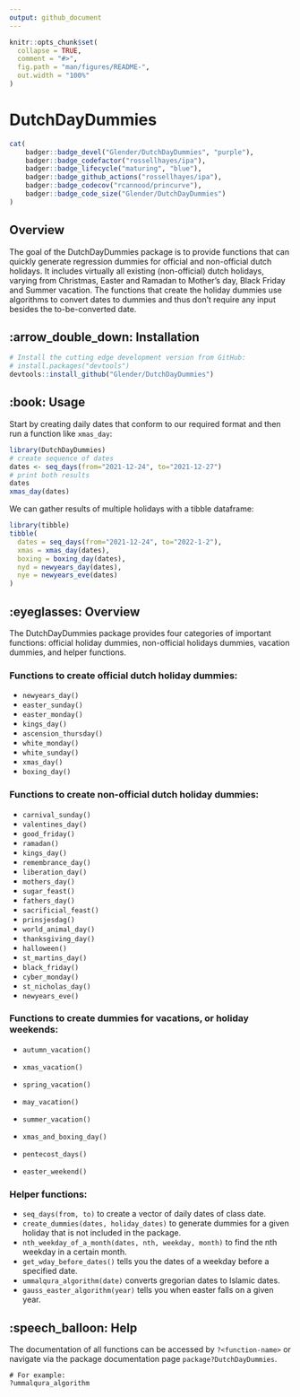 ```yaml
---
output: github_document
---
```


<!-- README.md is generated from README.Rmd. Please edit that file -->

```r
knitr::opts_chunk$set(
  collapse = TRUE,
  comment = "#>",
  fig.path = "man/figures/README-",
  out.width = "100%"
)
```

# DutchDayDummies

```r
cat(
	badger::badge_devel("Glender/DutchDayDummies", "purple"),
	badger::badge_codefactor("rossellhayes/ipa"),
	badger::badge_lifecycle("maturing", "blue"),
	badger::badge_github_actions("rossellhayes/ipa"),
	badger::badge_codecov("rcannood/princurve"),
	badger::badge_code_size("Glender/DutchDayDummies")
)
```

## Overview

The goal of the DutchDayDummies package is to provide functions that can quickly generate regression dummies for official and non-official dutch holidays. It includes virtually all existing (non-official) dutch holidays, varying from Christmas, Easter and Ramadan to Mother's day, Black Friday and Summer vacation. The functions that create the holiday dummies use algorithms to convert dates to dummies and thus don't require any input besides the to-be-converted date. 

## :arrow_double_down: Installation

```r
# Install the cutting edge development version from GitHub:
# install.packages("devtools")
devtools::install_github("Glender/DutchDayDummies")
```

## :book: Usage

Start by creating daily dates that conform to our required format and then run a function like `xmas_day`:

```r
library(DutchDayDummies)
# create sequence of dates
dates <- seq_days(from="2021-12-24", to="2021-12-27")
# print both results
dates
xmas_day(dates)
```

We can gather results of multiple holidays with a tibble dataframe:

```r
library(tibble)
tibble(
  dates = seq_days(from="2021-12-24", to="2022-1-2"),
  xmas = xmas_day(dates),
  boxing = boxing_day(dates),
  nyd = newyears_day(dates),
  nye = newyears_eve(dates)
)
```

## :eyeglasses: Overview

The DutchDayDummies package provides four categories of important functions:
official holiday dummies, non-official holidays dummies, vacation dummies, and helper functions.

### Functions to create official dutch holiday dummies:

* `newyears_day()`
* `easter_sunday()`
* `easter_monday()`
* `kings_day()`
* `ascension_thursday()`
* `white_monday()`
* `white_sunday()`
* `xmas_day()`
* `boxing_day()`

### Functions to create non-official dutch holiday dummies:

* `carnival_sunday()`
* `valentines_day()`
* `good_friday()`
* `ramadan()`
* `kings_day()`
* `remembrance_day()`
* `liberation_day()`
* `mothers_day()`
* `sugar_feast()`
* `fathers_day()`
* `sacrificial_feast()`
* `prinsjesdag()`
* `world_animal_day()`
* `thanksgiving_day()`
* `halloween()`
* `st_martins_day()`
* `black_friday()`
* `cyber_monday()`
* `st_nicholas_day()`
* `newyears_eve()`

### Functions to create dummies for vacations, or holiday weekends:

* `autumn_vacation()`
* `xmas_vacation()`
* `spring_vacation()`
* `may_vacation()`
* `summer_vacation()`

* `xmas_and_boxing_day()`
* `pentecost_days()`
* `easter_weekend()`

### Helper functions:

* `seq_days(from, to)` to create a vector of daily dates of class date.
* `create_dummies(dates, holiday_dates)` to generate dummies for a given holiday that is not included in the package.
* `nth_weekday_of_a_month(dates, nth, weekday, month)` to find the nth weekday in a certain month.
* `get_wday_before_dates()` tells you the dates of a weekday before a specified date.
* `ummalqura_algorithm(date)` converts gregorian dates to Islamic dates. 
* `gauss_easter_algorithm(year)` tells you when easter falls on a given year.

## :speech_balloon: Help

The documentation of all functions can be accessed by `?<function-name>` or navigate via the package documentation page `package?DutchDayDummies`.
```
# For example:
?ummalqura_algorithm
```

